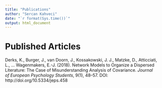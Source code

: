 ---
title: "Publications"
author: "Sercan Kahveci"
date: "`r format(Sys.time())`"
output: html_document
---

# Published Articles

Derks, K., Burger, J., van Doorn, J., Kossakowski, J. J., Matzke, D., Atticciati, L., … Wagenmakers, E.-J. (2018). Network Models to Organize a Dispersed Literature: The Case of Misunderstanding Analysis of Covariance. *Journal of European Psychology Students*, 9(1), 48–57. DOI: http://doi.org/10.5334/jeps.458